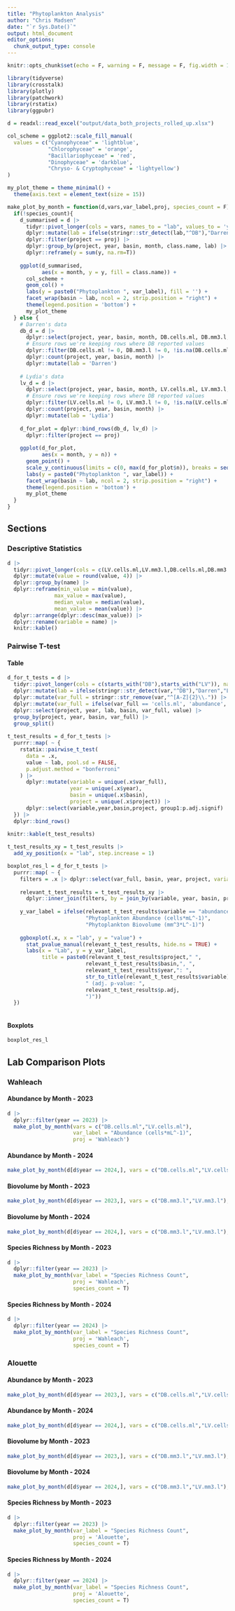 ```yaml
---
title: "Phytoplankton Analysis"
author: "Chris Madsen"
date: "`r Sys.Date()`"
output: html_document
editor_options: 
  chunk_output_type: console
---
```


```r
knitr::opts_chunk$set(echo = F, warning = F, message = F, fig.width = 12, fig.height = 6)

library(tidyverse)
library(crosstalk)
library(plotly)
library(patchwork)
library(rstatix)
library(ggpubr)

d = readxl::read_excel("output/data_both_projects_rolled_up.xlsx")

col_scheme = ggplot2::scale_fill_manual(
  values = c("Cyanophyceae" = 'lightblue',
             "Chlorophyceae" = 'orange',
             "Bacillariophyceae" = 'red',
             "Dinophyceae" = 'darkblue',
             "Chryso- & Cryptophyceae" = 'lightyellow')
)

my_plot_theme = theme_minimal() + 
  theme(axis.text = element_text(size = 15))
```

```r
make_plot_by_month = function(d,vars,var_label,proj, species_count = F){
  if(!species_count){
    d_summarised = d |> 
      tidyr::pivot_longer(cols = vars, names_to = "lab", values_to = 'y') |> 
      dplyr::mutate(lab = ifelse(stringr::str_detect(lab,"^DB"),"Darren","Lydia")) |> 
      dplyr::filter(project == proj) |> 
      dplyr::group_by(project, year, basin, month, class.name, lab) |> 
      dplyr::reframe(y = sum(y, na.rm=T))
    
    ggplot(d_summarised, 
           aes(x = month, y = y, fill = class.name)) + 
      col_scheme +
      geom_col() + 
      labs(y = paste0("Phytoplankton ", var_label), fill = '') +
      facet_wrap(basin ~ lab, ncol = 2, strip.position = "right") +
      theme(legend.position = 'bottom') + 
      my_plot_theme
  } else {
    # Darren's data
    db_d = d |> 
      dplyr::select(project, year, basin, month, DB.cells.ml, DB.mm3.l, spp) |> 
      # Ensure rows we're keeping rows where DB reported values
      dplyr::filter(DB.cells.ml != 0, DB.mm3.l != 0, !is.na(DB.cells.ml), !is.na(DB.mm3.l)) |> 
      dplyr::count(project, year, basin, month) |> 
      dplyr::mutate(lab = 'Darren')
    
    # Lydia's data
    lv_d = d |> 
      dplyr::select(project, year, basin, month, LV.cells.ml, LV.mm3.l, spp) |> 
      # Ensure rows we're keeping rows where DB reported values
      dplyr::filter(LV.cells.ml != 0, LV.mm3.l != 0, !is.na(LV.cells.ml), !is.na(LV.mm3.l)) |> 
      dplyr::count(project, year, basin, month) |> 
      dplyr::mutate(lab = 'Lydia')
    
    d_for_plot = dplyr::bind_rows(db_d, lv_d) |> 
      dplyr::filter(project == proj)
    
    ggplot(d_for_plot, 
           aes(x = month, y = n)) + 
      geom_point() + 
      scale_y_continuous(limits = c(0, max(d_for_plot$n)), breaks = seq(0,50,5)) +
      labs(y = paste0("Phytoplankton ", var_label)) +
      facet_wrap(basin ~ lab, ncol = 2, strip.position = "right") +
      theme(legend.position = 'bottom') + 
      my_plot_theme
  }
}

```

## Sections {.tabset}
### Descriptive Statistics

```r
d |> 
  tidyr::pivot_longer(cols = c(LV.cells.ml,LV.mm3.l,DB.cells.ml,DB.mm3.l)) |> 
  dplyr::mutate(value = round(value, 4)) |> 
  dplyr::group_by(name) |> 
  dplyr::reframe(min_value = min(value),
               max_value = max(value),
               median_value = median(value),
               mean_value = mean(value)) |> 
  dplyr::arrange(dplyr::desc(max_value)) |> 
  dplyr::rename(variable = name) |> 
  knitr::kable()
```

### Pairwise T-test {.tabset}

#### Table

```r
d_for_t_tests = d |> 
  tidyr::pivot_longer(cols = c(starts_with("DB"),starts_with("LV")), names_to = "var", values_to = 'value') |> 
  dplyr::mutate(lab = ifelse(stringr::str_detect(var,"^DB"),"Darren","Lydia")) |> 
  dplyr::mutate(var_full = stringr::str_remove(var,"^[A-Z]{2}\\.")) |> 
  dplyr::mutate(var_full = ifelse(var_full == 'cells.ml', 'abundance','biovolume')) |> 
  dplyr::select(project, year, lab, basin, var_full, value) |> 
  group_by(project, year, basin, var_full) |> 
  group_split()
  
t_test_results = d_for_t_tests |> 
  purrr::map( ~ {
    rstatix::pairwise_t_test(
      data = .x,
      value ~ lab, pool.sd = FALSE,
      p.adjust.method = "bonferroni"
    ) |> 
      dplyr::mutate(variable = unique(.x$var_full),
                    year = unique(.x$year),
                    basin = unique(.x$basin),
                    project = unique(.x$project)) |> 
      dplyr::select(variable,year,basin,project, group1:p.adj.signif)
  }) |> 
  dplyr::bind_rows()
  
knitr::kable(t_test_results)

t_test_results_xy = t_test_results |> 
  add_xy_position(x = "lab", step.increase = 1)

boxplot_res_l = d_for_t_tests |> 
  purrr::map( ~ {
    filters = .x |> dplyr::select(var_full, basin, year, project, variable = var_full) |> dplyr::distinct()
    
    relevant_t_test_results = t_test_results_xy |> 
      dplyr::inner_join(filters, by = join_by(variable, year, basin, project))
    
    y_var_label = ifelse(relevant_t_test_results$variable == "abundance",
                         "Phytoplankton Abundance (cells*mL^-1)",
                         "Phytoplankton Biovolume (mm^3*L^-1)")
    
    ggboxplot(.x, x = "lab", y = "value") +
      stat_pvalue_manual(relevant_t_test_results, hide.ns = TRUE) +
      labs(x = "Lab", y = y_var_label,
           title = paste0(relevant_t_test_results$project," ",
                         relevant_t_test_results$basin,", ",
                         relevant_t_test_results$year,": ",
                         str_to_title(relevant_t_test_results$variable),
                         " (adj. p-value: ",
                         relevant_t_test_results$p.adj,
                         ")"))
  })
  
```

#### Boxplots
```r
boxplot_res_l
```

## Lab Comparison Plots {.tabset}

### Wahleach {.tabset}

#### Abundance by Month - 2023
```r
d |> 
  dplyr::filter(year == 2023) |> 
  make_plot_by_month(vars = c("DB.cells.ml","LV.cells.ml"),
                     var_label = "Abundance (cells*mL^-1)", 
                     proj = 'Wahleach')
```

#### Abundance by Month - 2024
```r
make_plot_by_month(d[d$year == 2024,], vars = c("DB.cells.ml","LV.cells.ml"), "Abundance (cells*mL^-1)", proj = 'Wahleach')
```

#### Biovolume by Month - 2023
```r
make_plot_by_month(d[d$year == 2023,], vars = c("DB.mm3.l","LV.mm3.l"), "Biovolume (mm^3*L^-1)", proj = 'Wahleach')
```

#### Biovolume by Month - 2024
```r
make_plot_by_month(d[d$year == 2024,], vars = c("DB.mm3.l","LV.mm3.l"), "Biovolume (mm^3*L^-1)", proj = 'Wahleach')
```

#### Species Richness by Month - 2023
```r
d |> 
  dplyr::filter(year == 2023) |> 
  make_plot_by_month(var_label = "Species Richness Count", 
                     proj = 'Wahleach', 
                     species_count = T)
```

#### Species Richness by Month - 2024
```r
d |> 
  dplyr::filter(year == 2024) |> 
  make_plot_by_month(var_label = "Species Richness Count", 
                     proj = 'Wahleach', 
                     species_count = T)
```

### Alouette {.tabset}

#### Abundance by Month - 2023
```r
make_plot_by_month(d[d$year == 2023,], vars = c("DB.cells.ml","LV.cells.ml"), "Abundance (cells*mL^-1)", proj = 'Alouette')
```

#### Abundance by Month - 2024
```r
make_plot_by_month(d[d$year == 2024,], vars = c("DB.cells.ml","LV.cells.ml"), "Abundance (cells*mL^-1)", proj = 'Alouette')
```

#### Biovolume by Month - 2023
```r
make_plot_by_month(d[d$year == 2023,], vars = c("DB.mm3.l","LV.mm3.l"), "Biovolume (mm^3*L^-1)", proj = 'Alouette')
```

#### Biovolume by Month - 2024
```r
make_plot_by_month(d[d$year == 2024,], vars = c("DB.mm3.l","LV.mm3.l"), "Biovolume (mm^3*L^-1)", proj = 'Alouette')
```

#### Species Richness by Month - 2023
```r
d |> 
  dplyr::filter(year == 2023) |> 
  make_plot_by_month(var_label = "Species Richness Count", 
                     proj = 'Alouette', 
                     species_count = T)
```

#### Species Richness by Month - 2024
```r
d |> 
  dplyr::filter(year == 2024) |> 
  make_plot_by_month(var_label = "Species Richness Count", 
                     proj = 'Alouette', 
                     species_count = T)
```
